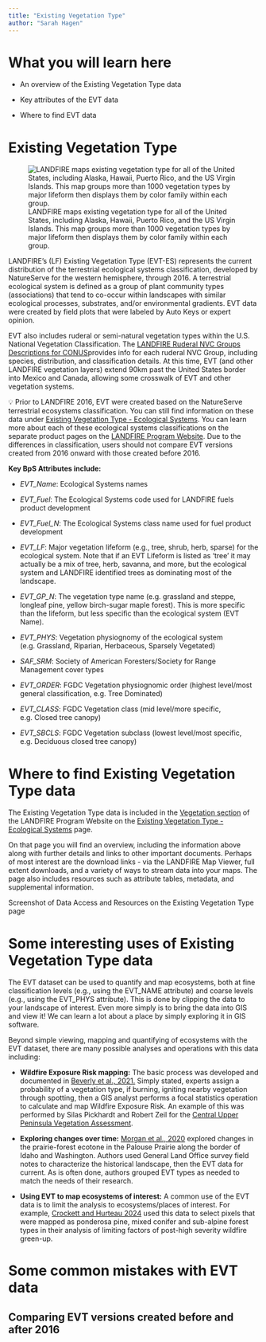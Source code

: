 ```yaml
---
title: "Existing Vegetation Type"
author: "Sarah Hagen"
---
```


# What you will learn here

-   An overview of the Existing Vegetation Type data

-   Key attributes of the EVT data

-   Where to find EVT data

# Existing Vegetation Type

![LANDFIRE maps existing vegetation type for all of the United States, including Alaska, Hawaii, Puerto Rico, and the US Virgin Islands. This map groups more than 1000 vegetation types by major lifeform then displays them by color family within each group.](images/EVT_map.bmp){fig-alt="A map of LANDFIRE Existing Vegetation Type for the Contiguous US, Alaska, Hawaii, and Puerto Rico and the US Virgin Islands."}

LANDFIRE's (LF) Existing Vegetation Type (EVT-ES) represents the current distribution of the terrestrial ecological systems classification, developed by NatureServe for the western hemisphere, through 2016. A terrestrial ecological system is defined as a group of plant community types (associations) that tend to co-occur within landscapes with similar ecological processes, substrates, and/or environmental gradients. EVT data were created by field plots that were labeled by Auto Keys or expert opinion.

EVT also includes ruderal or semi-natural vegetation types within the U.S. National Vegetation Classification. The [LANDFIRE Ruderal NVC Groups Descriptions for CONUS](https://landfire.gov/documents/LANDFIRE_Ruderal_NVC_Groups_Descriptions_CONUS.pdf)provides info for each ruderal NVC Group, including species, distribution, and classification details. At this time, EVT (and other LANDFIRE vegetation layers) extend 90km past the United States border into Mexico and Canada, allowing some crosswalk of EVT and other vegetation systems.

:::/callout-note
💡 Prior to LANDFIRE 2016, EVT were created based on the NatureServe terrestrial ecosystems classification. You can still find information on these data under [Existing Vegetation Type - Ecological Systems](https://landfire.gov/vegetation/evt). You can learn more about each of these ecological systems classifications on the separate product pages on the [LANDFIRE Program Website](https://landfire.gov/vegetation). Due to the differences in classification, users should not compare EVT versions created from 2016 onward with those created before 2016.
:::

**Key BpS Attributes include:**

-   *EVT_Name*: Ecological Systems names

-   *EVT_Fuel*: The Ecological Systems code used for LANDFIRE fuels product development

-   *EVT_Fuel_N*: The Ecological Systems class name used for fuel product development

-   *EVT_LF*: Major vegetation lifeform (e.g., tree, shrub, herb, sparse) for the ecological system. Note that if an EVT Lifeform is listed as ‘tree’ it may actually be a mix of tree, herb, savanna, and more, but the ecological system and LANDFIRE identified trees as dominating most of the landscape.

-   *EVT_GP_N*: The vegetation type name (e.g. grassland and steppe, longleaf pine, yellow birch-sugar maple forest). This is more specific than the lifeform, but less specific than the ecological system (EVT Name).

-   *EVT_PHYS*: Vegetation physiognomy of the ecological system (e.g. Grassland, Riparian, Herbaceous, Sparsely Vegetated)

-   *SAF_SRM*: Society of American Foresters/Society for Range Management cover types

-   *EVT_ORDER*: FGDC Vegetation physiognomic order (highest level/most general classification, e.g. Tree Dominated)

-   *EVT_CLASS*: FGDC Vegetation class (mid level/more specific, e.g. Closed tree canopy)

-   *EVT_SBCLS*: FGDC Vegetation subclass (lowest level/most specific, e.g. Deciduous closed tree canopy)

# Where to find Existing Vegetation Type data

The Existing Vegetation Type data is included in the [Vegetation section](https://landfire.gov/vegetation/bps) of the LANDFIRE Program Website on the [Existing Vegetation Type - Ecological Systems](https://landfire.gov/vegetation/evt) page.

On that page you will find an overview, including the information above along with further details and links to other important documents. Perhaps of most interest are the download links - via the LANDFIRE Map Viewer, full extent downloads, and a variety of ways to stream data into your maps. The page also includes resources such as attribute tables, metadata, and supplemental information.

Screenshot of Data Access and Resources on the Existing Vegetation Type page

# Some interesting uses of Existing Vegetation Type data

The EVT dataset can be used to quantify and map ecosystems, both at fine classification levels (e.g., using the EVT_NAME attribute) and coarse levels (e.g., using the EVT_PHYS attribute). This is done by clipping the data to your landscape of interest. Even more simply is to bring the data into GIS and view it! We can learn a lot about a place by simply exploring it in GIS software.

Beyond simple viewing, mapping and quantifying of ecosystems with the EVT dataset, there are many possible analyses and operations with this data including:

-   **Wildfire Exposure Risk mapping:** The basic process was developed and documented in [Beverly et al., 2021.](https://link.springer.com/article/10.1007/s10980-020-01173-8) Simply stated, experts assign a probability of a vegetation type, if burning, igniting nearby vegetation through spotting, then a GIS analyst performs a focal statistics operation to calculate and map Wildfire Exposure Risk. An example of this was performed by Silas Pickhardt and Robert Zeil for the [Central Upper Peninsula Vegetation Assessment](https://conservation-data-lab.github.io/cup_assessment/fire.html).

-   **Exploring changes over time:** [Morgan et al., 2020](https://link.springer.com/article/10.1186/s42408-019-0061-9#Abs1) explored changes in the prairie-forest ecotone in the Palouse Prairie along the border of Idaho and Washington. Authors used General Land Office survey field notes to characterize the historical landscape, then the EVT data for current. As is often done, authors grouped EVT types as needed to match the needs of their research.

-   **Using EVT to map ecosystems of interest:** A common use of the EVT data is to limit the analysis to ecosystems/places of interest. For example, [Crockett and Hurteau 2024](https://link.springer.com/article/10.1186/s42408-024-00264-0) used this data to select pixels that were mapped as ponderosa pine, mixed conifer and sub-alpine forest types in their analysis of limiting factors of post-high severity wildfire green-up.

# Some common mistakes with EVT data

## Comparing EVT versions created before and after 2016
